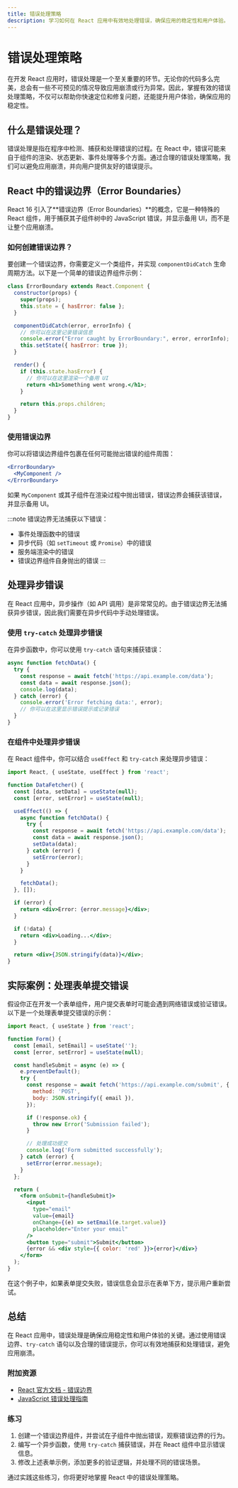 ```yaml
---
title: 错误处理策略
description: 学习如何在 React 应用中有效地处理错误，确保应用的稳定性和用户体验。
---
```


# 错误处理策略

在开发 React 应用时，错误处理是一个至关重要的环节。无论你的代码多么完美，总会有一些不可预见的情况导致应用崩溃或行为异常。因此，掌握有效的错误处理策略，不仅可以帮助你快速定位和修复问题，还能提升用户体验，确保应用的稳定性。

## 什么是错误处理？

错误处理是指在程序中检测、捕获和处理错误的过程。在 React 中，错误可能来自于组件的渲染、状态更新、事件处理等多个方面。通过合理的错误处理策略，我们可以避免应用崩溃，并向用户提供友好的错误提示。

## React 中的错误边界（Error Boundaries）

React 16 引入了**错误边界（Error Boundaries）**的概念，它是一种特殊的 React 组件，用于捕获其子组件树中的 JavaScript 错误，并显示备用 UI，而不是让整个应用崩溃。

### 如何创建错误边界？

要创建一个错误边界，你需要定义一个类组件，并实现 `componentDidCatch` 生命周期方法。以下是一个简单的错误边界组件示例：

```jsx
class ErrorBoundary extends React.Component {
  constructor(props) {
    super(props);
    this.state = { hasError: false };
  }

  componentDidCatch(error, errorInfo) {
    // 你可以在这里记录错误信息
    console.error("Error caught by ErrorBoundary:", error, errorInfo);
    this.setState({ hasError: true });
  }

  render() {
    if (this.state.hasError) {
      // 你可以在这里渲染一个备用 UI
      return <h1>Something went wrong.</h1>;
    }

    return this.props.children;
  }
}
```

### 使用错误边界

你可以将错误边界组件包裹在任何可能抛出错误的组件周围：

```jsx
<ErrorBoundary>
  <MyComponent />
</ErrorBoundary>
```

如果 `MyComponent` 或其子组件在渲染过程中抛出错误，错误边界会捕获该错误，并显示备用 UI。

:::note
错误边界无法捕获以下错误：
- 事件处理函数中的错误
- 异步代码（如 `setTimeout` 或 `Promise`）中的错误
- 服务端渲染中的错误
- 错误边界组件自身抛出的错误
:::

## 处理异步错误

在 React 应用中，异步操作（如 API 调用）是非常常见的。由于错误边界无法捕获异步错误，因此我们需要在异步代码中手动处理错误。

### 使用 `try-catch` 处理异步错误

在异步函数中，你可以使用 `try-catch` 语句来捕获错误：

```jsx
async function fetchData() {
  try {
    const response = await fetch('https://api.example.com/data');
    const data = await response.json();
    console.log(data);
  } catch (error) {
    console.error('Error fetching data:', error);
    // 你可以在这里显示错误提示或记录错误
  }
}
```

### 在组件中处理异步错误

在 React 组件中，你可以结合 `useEffect` 和 `try-catch` 来处理异步错误：

```jsx
import React, { useState, useEffect } from 'react';

function DataFetcher() {
  const [data, setData] = useState(null);
  const [error, setError] = useState(null);

  useEffect(() => {
    async function fetchData() {
      try {
        const response = await fetch('https://api.example.com/data');
        const data = await response.json();
        setData(data);
      } catch (error) {
        setError(error);
      }
    }

    fetchData();
  }, []);

  if (error) {
    return <div>Error: {error.message}</div>;
  }

  if (!data) {
    return <div>Loading...</div>;
  }

  return <div>{JSON.stringify(data)}</div>;
}
```

## 实际案例：处理表单提交错误

假设你正在开发一个表单组件，用户提交表单时可能会遇到网络错误或验证错误。以下是一个处理表单提交错误的示例：

```jsx
import React, { useState } from 'react';

function Form() {
  const [email, setEmail] = useState('');
  const [error, setError] = useState(null);

  const handleSubmit = async (e) => {
    e.preventDefault();
    try {
      const response = await fetch('https://api.example.com/submit', {
        method: 'POST',
        body: JSON.stringify({ email }),
      });

      if (!response.ok) {
        throw new Error('Submission failed');
      }

      // 处理成功提交
      console.log('Form submitted successfully');
    } catch (error) {
      setError(error.message);
    }
  };

  return (
    <form onSubmit={handleSubmit}>
      <input
        type="email"
        value={email}
        onChange={(e) => setEmail(e.target.value)}
        placeholder="Enter your email"
      />
      <button type="submit">Submit</button>
      {error && <div style={{ color: 'red' }}>{error}</div>}
    </form>
  );
}
```

在这个例子中，如果表单提交失败，错误信息会显示在表单下方，提示用户重新尝试。

## 总结

在 React 应用中，错误处理是确保应用稳定性和用户体验的关键。通过使用错误边界、`try-catch` 语句以及合理的错误提示，你可以有效地捕获和处理错误，避免应用崩溃。

### 附加资源

- [React 官方文档 - 错误边界](https://reactjs.org/docs/error-boundaries.html)
- [JavaScript 错误处理指南](https://developer.mozilla.org/en-US/docs/Web/JavaScript/Guide/Control_flow_and_error_handling)

### 练习

1. 创建一个错误边界组件，并尝试在子组件中抛出错误，观察错误边界的行为。
2. 编写一个异步函数，使用 `try-catch` 捕获错误，并在 React 组件中显示错误信息。
3. 修改上述表单示例，添加更多的验证逻辑，并处理不同的错误场景。

通过实践这些练习，你将更好地掌握 React 中的错误处理策略。